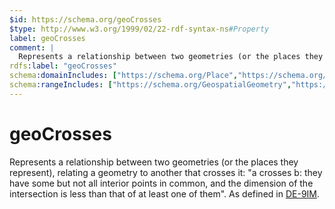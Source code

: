 ```yaml
---
$id: https://schema.org/geoCrosses
$type: http://www.w3.org/1999/02/22-rdf-syntax-ns#Property
label: geoCrosses
comment: |
  Represents a relationship between two geometries (or the places they represent), relating a geometry to another that crosses it: "a crosses b: they have some but not all interior points in common, and the dimension of the intersection is less than that of at least one of them". As defined in [DE-9IM](https://en.wikipedia.org/wiki/DE-9IM).
rdfs:label: "geoCrosses"
schema:domainIncludes: ["https://schema.org/Place","https://schema.org/GeospatialGeometry"]
schema:rangeIncludes: ["https://schema.org/GeospatialGeometry","https://schema.org/Place"]
---
```


# geoCrosses

Represents a relationship between two geometries (or the places they represent), relating a geometry to another that crosses it: "a crosses b: they have some but not all interior points in common, and the dimension of the intersection is less than that of at least one of them". As defined in [DE-9IM](https://en.wikipedia.org/wiki/DE-9IM).

